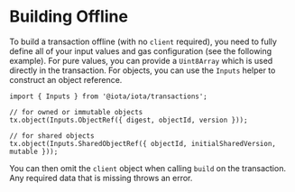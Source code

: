 # Building Offline

To build a transaction offline (with no `client` required), you need to fully define all of your
input values and gas configuration (see the following example). For pure values, you can provide a
`Uint8Array` which is used directly in the transaction. For objects, you can use the `Inputs` helper
to construct an object reference.

```tsx
import { Inputs } from '@iota/iota/transactions';

// for owned or immutable objects
tx.object(Inputs.ObjectRef({ digest, objectId, version }));

// for shared objects
tx.object(Inputs.SharedObjectRef({ objectId, initialSharedVersion, mutable }));
```

You can then omit the `client` object when calling `build` on the transaction. Any required data
that is missing throws an error.
